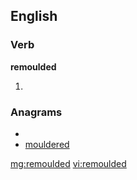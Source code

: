 ==English==

===Verb===
'''remoulded'''

# {{past of|[[remould]]}}

===Anagrams===
* {{alphagram|ddeelmoru}}
* [[mouldered#English|mouldered]]

[[mg:remoulded]]
[[vi:remoulded]]